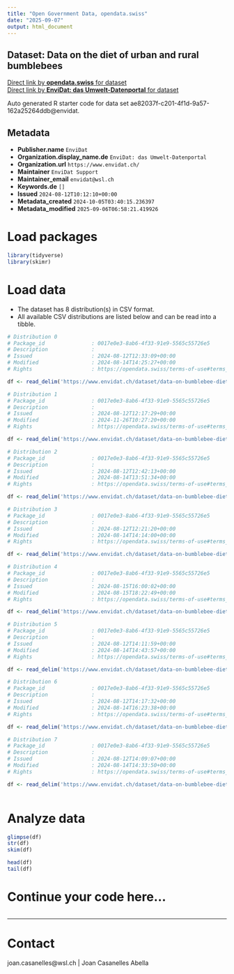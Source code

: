 ```yaml
---
title: "Open Government Data, opendata.swiss"
date: "2025-09-07"
output: html_document
---
```


## Dataset: Data on the diet of urban and rural bumblebees



[Direct link by **opendata.swiss** for dataset](https://opendata.swiss/de/dataset/data-on-the-diet-of-urban-and-rural-bumblebees)<br>
[Direct link by **EnviDat: das Umwelt-Datenportal** for dataset](https://www.envidat.ch/#/metadata/data-on-bumblebee-dietary-patterns)

Auto generated R starter code for data set ae82037f-c201-4f1d-9a57-162a25264ddb@envidat.

## Metadata

- **Publisher.name** `EnviDat`
- **Organization.display_name.de** `EnviDat: das Umwelt-Datenportal`
- **Organization.url** `https://www.envidat.ch/`
- **Maintainer** `EnviDat Support`
- **Maintainer_email** `envidat@wsl.ch`
- **Keywords.de** `[]`
- **Issued** `2024-08-12T10:12:10+00:00`
- **Metadata_created** `2024-10-05T03:40:15.236397`
- **Metadata_modified** `2025-09-06T06:58:21.419926`


# Load packages

```r

library(tidyverse)
library(skimr)

```

# Load data

-   The dataset has 8 distribution(s) in CSV format.
-   All available CSV distributions are listed below and can be read into a tibble.

```r

# Distribution 0
# Package_id               : 0017e0e3-8ab6-4f33-91e9-5565c55726e5
# Description              : 
# Issued                   : 2024-08-12T12:33:09+00:00
# Modified                 : 2024-08-14T14:25:27+00:00
# Rights                   : https://opendata.swiss/terms-of-use#terms_by

df <- read_delim('https://www.envidat.ch/dataset/data-on-bumblebee-dietary-patterns/resource/0b2c5c45-629f-4b01-8c58-535c06c74fb2')

# Distribution 1
# Package_id               : 0017e0e3-8ab6-4f33-91e9-5565c55726e5
# Description              : 
# Issued                   : 2024-08-12T12:17:29+00:00
# Modified                 : 2024-11-26T10:27:20+00:00
# Rights                   : https://opendata.swiss/terms-of-use#terms_by

df <- read_delim('https://www.envidat.ch/dataset/data-on-bumblebee-dietary-patterns/resource/0fd97e8a-015e-4f9b-8c28-14ce1ae4dc6a')

# Distribution 2
# Package_id               : 0017e0e3-8ab6-4f33-91e9-5565c55726e5
# Description              : 
# Issued                   : 2024-08-12T12:42:13+00:00
# Modified                 : 2024-08-14T13:51:34+00:00
# Rights                   : https://opendata.swiss/terms-of-use#terms_by

df <- read_delim('https://www.envidat.ch/dataset/data-on-bumblebee-dietary-patterns/resource/75bace68-f772-4103-9fdf-8395ce1c3d51')

# Distribution 3
# Package_id               : 0017e0e3-8ab6-4f33-91e9-5565c55726e5
# Description              : 
# Issued                   : 2024-08-12T12:21:20+00:00
# Modified                 : 2024-08-14T14:14:00+00:00
# Rights                   : https://opendata.swiss/terms-of-use#terms_by

df <- read_delim('https://www.envidat.ch/dataset/data-on-bumblebee-dietary-patterns/resource/ce8bb95f-caaf-4959-a7c9-07bf93806939')

# Distribution 4
# Package_id               : 0017e0e3-8ab6-4f33-91e9-5565c55726e5
# Description              : 
# Issued                   : 2024-08-15T16:00:02+00:00
# Modified                 : 2024-08-15T18:22:49+00:00
# Rights                   : https://opendata.swiss/terms-of-use#terms_by

df <- read_delim('https://www.envidat.ch/dataset/data-on-bumblebee-dietary-patterns/resource/79128caa-e0a4-43d6-8b60-ff111075a984')

# Distribution 5
# Package_id               : 0017e0e3-8ab6-4f33-91e9-5565c55726e5
# Description              : 
# Issued                   : 2024-08-12T14:11:59+00:00
# Modified                 : 2024-08-14T14:43:57+00:00
# Rights                   : https://opendata.swiss/terms-of-use#terms_by

df <- read_delim('https://www.envidat.ch/dataset/data-on-bumblebee-dietary-patterns/resource/06afcb49-cc9f-45da-b64f-5860c277d498')

# Distribution 6
# Package_id               : 0017e0e3-8ab6-4f33-91e9-5565c55726e5
# Description              : 
# Issued                   : 2024-08-12T14:17:32+00:00
# Modified                 : 2024-08-14T16:23:38+00:00
# Rights                   : https://opendata.swiss/terms-of-use#terms_by

df <- read_delim('https://www.envidat.ch/dataset/data-on-bumblebee-dietary-patterns/resource/f34a3f6e-91f3-4619-a258-8e4408050032')

# Distribution 7
# Package_id               : 0017e0e3-8ab6-4f33-91e9-5565c55726e5
# Description              : 
# Issued                   : 2024-08-12T14:09:07+00:00
# Modified                 : 2024-08-14T14:33:50+00:00
# Rights                   : https://opendata.swiss/terms-of-use#terms_by

df <- read_delim('https://www.envidat.ch/dataset/data-on-bumblebee-dietary-patterns/resource/79d981d0-0c62-4e78-810f-750644a08176')



```

# Analyze data

```r

glimpse(df)
str(df)
skim(df)

head(df)
tail(df)

```

# Continue your code here...

```r

```

------------------------------------------------------------------------

# Contact

joan.casanelles@wsl.ch | Joan Casanelles Abella
